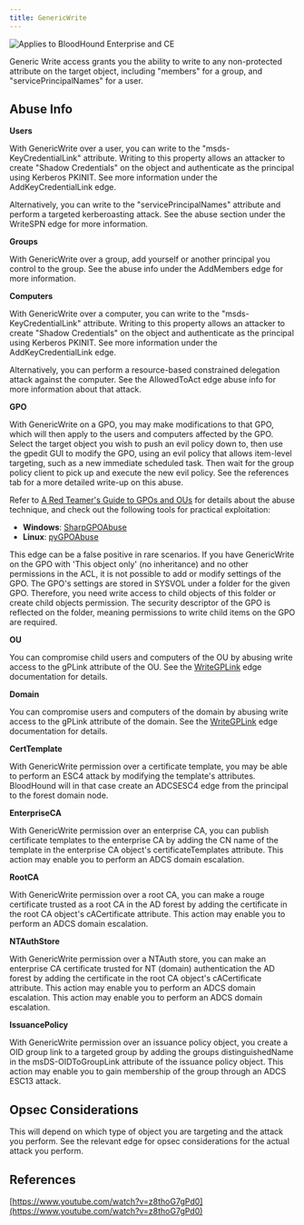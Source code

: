 ```yaml
---
title: GenericWrite
---
```


<img noZoom src="/assets/enterprise-AND-community-edition-pill-tag.svg" alt="Applies to BloodHound Enterprise and CE"/>


Generic Write access grants you the ability to write to any non-protected attribute on the target object, including "members" for a group, and "servicePrincipalNames" for a user.

## Abuse Info

**Users**

With GenericWrite over a user, you can write to the "msds-KeyCredentialLink" attribute. Writing to this property allows an attacker to create "Shadow Credentials" on the object and authenticate as the principal using Kerberos PKINIT. See more information under the AddKeyCredentialLink edge.

Alternatively, you can write to the "servicePrincipalNames" attribute and perform a targeted kerberoasting attack. See the abuse section under the WriteSPN edge for more information.

**Groups**

With GenericWrite over a group, add yourself or another principal you control to the group. See the abuse info under the AddMembers edge for more information.

**Computers**

With GenericWrite over a computer, you can write to the "msds-KeyCredentialLink" attribute. Writing to this property allows an attacker to create "Shadow Credentials" on the object and authenticate as the principal using Kerberos PKINIT. See more information under the AddKeyCredentialLink edge.

Alternatively, you can perform a resource-based constrained delegation attack against the computer. See the AllowedToAct edge abuse info for more information about that attack.

**GPO**

With GenericWrite on a GPO, you may make modifications to that GPO, which will then apply to the users and computers affected by the GPO. Select the target object you wish to push an evil policy down to, then use the gpedit GUI to modify the GPO, using an evil policy that allows item-level targeting, such as a new immediate scheduled task. Then wait for the group policy client to pick up and execute the new evil policy. See the references tab for a more detailed write-up on this abuse.

Refer to [A Red Teamer's Guide to GPOs and OUs](https://wald0.com/?p=179) for details about the abuse technique, and check out the following tools for practical exploitation:
 - **Windows**: [SharpGPOAbuse](https://github.com/FSecureLABS/SharpGPOAbuse)
 - **Linux**: [pyGPOAbuse](https://github.com/Hackndo/pyGPOAbuse)

This edge can be a false positive in rare scenarios. If you have GenericWrite on the GPO with 'This object only' (no inheritance) and no other permissions in the ACL, it is not possible to add or modify settings of the GPO. The GPO's settings are stored in SYSVOL under a folder for the given GPO. Therefore, you need write access to child objects of this folder or create child objects permission. The security descriptor of the GPO is reflected on the folder, meaning permissions to write child items on the GPO are required.

**OU**

You can compromise child users and computers of the OU by abusing write access to the gPLink attribute of the OU. See the [WriteGPLink](/resources/edges/write-gp-link) edge documentation for details.

**Domain**

You can compromise users and computers of the domain by abusing write access to the gPLink attribute of the domain. See the [WriteGPLink](/resources/edges/write-gp-link) edge documentation for details.

**CertTemplate**

With GenericWrite permission over a certificate template, you may be able to perform an ESC4 attack by modifying the template's attributes. BloodHound will in that case create an ADCSESC4 edge from the principal to the forest domain node.

**EnterpriseCA**

With GenericWrite permission over an enterprise CA, you can publish certificate templates to the enterprise CA by adding the CN name of the template in the enterprise CA object's certificateTemplates attribute. This action may enable you to perform an ADCS domain escalation.

**RootCA**

With GenericWrite permission over a root CA, you can make a rouge certificate trusted as a root CA in the AD forest by adding the certificate in the root CA object's cACertificate attribute. This action may enable you to perform an ADCS domain escalation.

**NTAuthStore**

With GenericWrite permission over a NTAuth store, you can make an enterprise CA certificate trusted for NT (domain) authentication the AD forest by adding the certificate in the root CA object's cACertificate attribute. This action may enable you to perform an ADCS domain escalation. This action may enable you to perform an ADCS domain escalation.

**IssuancePolicy**

With GenericWrite permission over an issuance policy object, you create a OID group link to a targeted group by adding the groups distinguishedName in the msDS-OIDToGroupLink attribute of the issuance policy object. This action may enable you to gain membership of the group through an ADCS ESC13 attack.

## Opsec Considerations

This will depend on which type of object you are targeting and the attack you perform. See the relevant edge for opsec considerations for the actual attack you perform.

## References

[https://www.youtube.com/watch?v=z8thoG7gPd0](https://www.youtube.com/watch?v=z8thoG7gPd0)

